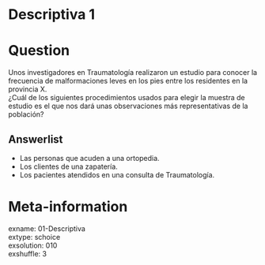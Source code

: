 # Descriptiva 1

Question
========

Unos investigadores en Traumatología realizaron un estudio para conocer la frecuencia de malformaciones leves en los pies entre los residentes en la provincia X.  
¿Cuál de los siguientes procedimientos usados para elegir la muestra de estudio es el que nos dará unas observaciones más representativas de la población?

Answerlist
----------
* Las personas que acuden a una ortopedia.
* Los clientes de una zapatería.
* Los pacientes atendidos en una consulta de Traumatología.


Meta-information
================
exname: 01-Descriptiva  
extype: schoice  
exsolution: 010  
exshuffle: 3  

